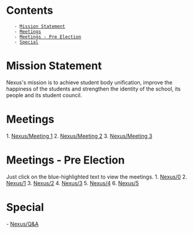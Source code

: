 = Contents =
    - [[#Mission Statement|Mission Statement]]
    - [[#Meetings|Meetings]]
    - [[#Meetings - Pre Election|Meetings - Pre Election]]
    - [[#Special|Special]]

= Mission Statement =
Nexus's mission is to achieve student body unification, improve the happiness of the students and strengthen the identity of the school, its people and its student council.

= Meetings =
1. [[Nexus/Meeting 1]]
2. [[Nexus/Meeting 2]]
3. [[Nexus/Meeting 3]]

= Meetings - Pre Election=
Just click on the blue-highlighted text to view the meetings.
1. [[Nexus/0]]
2. [[Nexus/1]]
3. [[Nexus/2]]
4. [[Nexus/3]]
5. [[Nexus/4]]
6. [[Nexus/5]]

= Special =
- [[Nexus/Q&A]]
